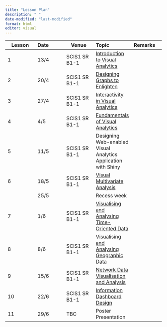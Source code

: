 ```yaml
---
title: "Lesson Plan"
description: " "
date-modified: "last-modified"
format: html
editor: visual
---
```


| Lesson | Date | Venue         | Topic                                                                         | Remarks |
|---------------|:--------------|---------------|:--------------|:--------------|
| 1      | 13/4 | SCIS1 SR B1-1 | [Introduction to Visual Analytics](outline/Lesson01_outline.html)             |         |
| 2      | 20/4 | SCIS1 SR B1-1 | [Designing Graphs to Enlighten](outline/Lesson02_outline.html)                |         |
| 3      | 27/4 | SCIS1 SR B1-1 | [Interactivity in Visual Analytics](outline/Lesson03_outline.html)            |         |
| 4      | 4/5  | SCIS1 SR B1-1 | [Fundamentals of Visual Analytics](outline/Lesson04_outline.html)             |         |
| 5      | 11/5 | SCIS1 SR B1-1 | Designing Web-enabled Visual Analytics Application with Shiny                 |         |
| 6      | 18/5 | SCIS1 SR B1-1 | [Visual Multivariate Analysis](outline/Lesson06_outline.html)                 |         |
|       | 25/5 |  | Recess week |         |
| 7     | 1/6  | SCIS1 SR B1-1   |  [Visualising and Analysing Time-Oriented Data](outline/Lesson07_outline.html)    |         |
| 8      | 8/6  | SCIS1 SR B1-1 | [Visualising and Analysing Geographic Data](outline/Lesson08_outline.html)    |         |
| 9      | 15/6 | SCIS1 SR B1-1 | [Network Data Visualisation and Analysis](outline/Lesson09_outline.html)      |         |
| 10     | 22/6 | SCIS1 SR B1-1 | [Information Dashboard Design](outline/Lesson10_outline.html)                 |         |
| 11     | 29/6 | TBC           | Poster Presentation                                                           |         |
